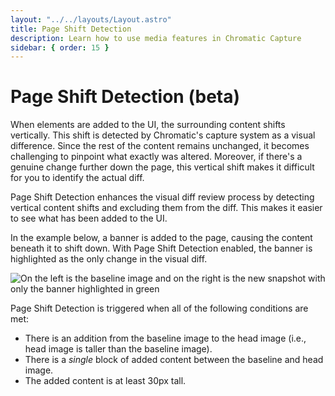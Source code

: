 ```yaml
---
layout: "../../layouts/Layout.astro"
title: Page Shift Detection
description: Learn how to use media features in Chromatic Capture
sidebar: { order: 15 }
---
```


# Page Shift Detection (beta)

When elements are added to the UI, the surrounding content shifts vertically. This shift is detected by Chromatic's capture system as a visual difference. Since the rest of the content remains unchanged, it becomes challenging to pinpoint what exactly was altered. Moreover, if there's a genuine change further down the page, this vertical shift makes it difficult for you to identify the actual diff.

Page Shift Detection enhances the visual diff review process by detecting vertical content shifts and excluding them from the diff. This makes it easier to see what has been added to the UI.

In the example below, a banner is added to the page, causing the content beneath it to shift down. With Page Shift Detection enabled, the banner is highlighted as the only change in the visual diff.

![On the left is the baseline image and on the right is the new snapshot with only the banner highlighted in green](../../images/page-shift-detection.png)

Page Shift Detection is triggered when all of the following conditions are met:

- There is an addition from the baseline image to the head image (i.e., head image is taller than the baseline image).
- There is a _single_ block of added content between the baseline and head image.
- The added content is at least 30px tall.

